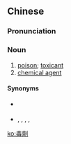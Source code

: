 {{also|毒剂}}
==Chinese==
{{zh-forms|s=毒剂}}

===Pronunciation===
{{zh-pron
|m=dújì
|cat=n
}}

===Noun===
{{zh-noun}}

# [[poison]]; [[toxicant]]
# [[chemical agent]]

====Synonyms====
* {{sense|poison}} {{zh-l|毒藥}}
* {{sense|chemical agent}} {{zh-l|化學劑}}, {{zh-l|化學試劑}}, {{zh-l|化學藥劑}}, {{zh-l|化學製劑}}, {{zh-l|化驗劑}}

[[ko:毒劑]]